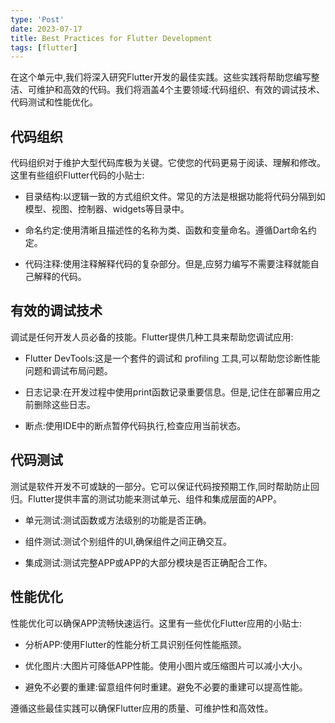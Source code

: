 ```yaml
---
type: 'Post'
date: 2023-07-17
title: Best Practices for Flutter Development
tags: [flutter]
---
```


在这个单元中,我们将深入研究Flutter开发的最佳实践。这些实践将帮助您编写整洁、可维护和高效的代码。我们将涵盖4个主要领域:代码组织、有效的调试技术、代码测试和性能优化。

## 代码组织

代码组织对于维护大型代码库极为关键。它使您的代码更易于阅读、理解和修改。这里有些组织Flutter代码的小贴士:

- 目录结构:以逻辑一致的方式组织文件。常见的方法是根据功能将代码分隔到如模型、视图、控制器、widgets等目录中。

- 命名约定:使用清晰且描述性的名称为类、函数和变量命名。遵循Dart命名约定。

- 代码注释:使用注释解释代码的复杂部分。但是,应努力编写不需要注释就能自己解释的代码。

## 有效的调试技术

调试是任何开发人员必备的技能。Flutter提供几种工具来帮助您调试应用:

- Flutter DevTools:这是一个套件的调试和 profiling 工具,可以帮助您诊断性能问题和调试布局问题。

- 日志记录:在开发过程中使用print函数记录重要信息。但是,记住在部署应用之前删除这些日志。

- 断点:使用IDE中的断点暂停代码执行,检查应用当前状态。

## 代码测试

测试是软件开发不可或缺的一部分。它可以保证代码按预期工作,同时帮助防止回归。Flutter提供丰富的测试功能来测试单元、组件和集成层面的APP。

- 单元测试:测试函数或方法级别的功能是否正确。

- 组件测试:测试个别组件的UI,确保组件之间正确交互。

- 集成测试:测试完整APP或APP的大部分模块是否正确配合工作。

## 性能优化

性能优化可以确保APP流畅快速运行。这里有一些优化Flutter应用的小贴士:

- 分析APP:使用Flutter的性能分析工具识别任何性能瓶颈。

- 优化图片:大图片可降低APP性能。使用小图片或压缩图片可以减小大小。

- 避免不必要的重建:留意组件何时重建。避免不必要的重建可以提高性能。

遵循这些最佳实践可以确保Flutter应用的质量、可维护性和高效性。
